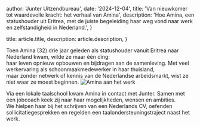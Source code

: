
  author: 'Junter Uitzendbureau',
  date: '2024-12-04',
  title: 'Van nieuwkomer tot waardevolle kracht: het verhaal van Amina',
  description:
    'Hoe Amina, een statushouder uit Eritrea, met de juiste begeleiding haar weg vond naar werk en zelfstandigheid in Nederland.',
}

  title: article.title,
  description: article.description,
}


Toen Amina (32) drie jaar geleden als statushouder vanuit Eritrea naar Nederland kwam, wilde ze maar één ding:  
haar leven opnieuw opbouwen en bijdragen aan de samenleving. Met veel werkervaring als schoonmaakmedewerker in haar thuisland,  
maar zonder netwerk of kennis van de Nederlandse arbeidsmarkt, wist ze niet waar ze moest beginnen.
<Image src={amina} alt="Amina aan het werk" />

Via een lokale taalschool kwam Amina in contact met Junter. Samen met een jobcoach keek zij naar haar mogelijkheden, wensen en ambities.  
We hielpen haar bij het schrijven van een Nederlands CV, oefenden sollicitatiegesprekken en regelden een taalondersteuningstraject naast het werk.


